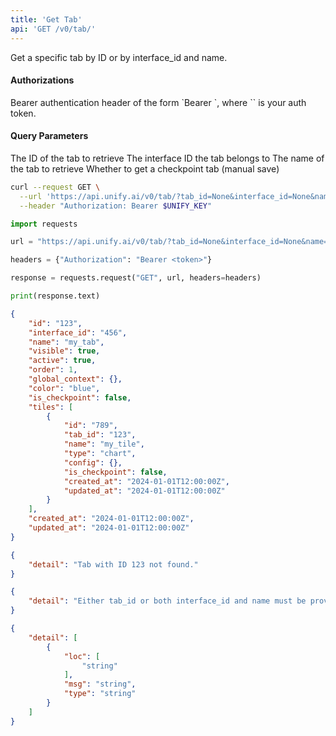 ```yaml
---
title: 'Get Tab'
api: 'GET /v0/tab/'
---
```

Get a specific tab by ID or by interface_id and name.

#### Authorizations

<ParamField header="Authorization" type="string" required="true">
  Bearer authentication header of the form `Bearer <token>`, where `<token>` is your auth token.
</ParamField>

#### Query Parameters

<ParamField query="tab_id" type="string | null" >
The ID of the tab to retrieve
</ParamField>

<ParamField query="interface_id" type="string | null" >
The interface ID the tab belongs to
</ParamField>

<ParamField query="name" type="string | null" >
The name of the tab to retrieve
</ParamField>

<ParamField query="checkpoint" type="boolean"  default={false}>
Whether to get a checkpoint tab (manual save)
</ParamField>

<RequestExample>

```bash cURL
curl --request GET \
  --url 'https://api.unify.ai/v0/tab/?tab_id=None&interface_id=None&name=None&checkpoint=None' \
  --header "Authorization: Bearer $UNIFY_KEY"
```

```python Python
import requests

url = "https://api.unify.ai/v0/tab/?tab_id=None&interface_id=None&name=None&checkpoint=None"

headers = {"Authorization": "Bearer <token>"}

response = requests.request("GET", url, headers=headers)

print(response.text)
```

</RequestExample>
<ResponseExample>

```json 200
{
    "id": "123",
    "interface_id": "456",
    "name": "my_tab",
    "visible": true,
    "active": true,
    "order": 1,
    "global_context": {},
    "color": "blue",
    "is_checkpoint": false,
    "tiles": [
        {
            "id": "789",
            "tab_id": "123",
            "name": "my_tile",
            "type": "chart",
            "config": {},
            "is_checkpoint": false,
            "created_at": "2024-01-01T12:00:00Z",
            "updated_at": "2024-01-01T12:00:00Z"
        }
    ],
    "created_at": "2024-01-01T12:00:00Z",
    "updated_at": "2024-01-01T12:00:00Z"
}
```

```json 404
{
    "detail": "Tab with ID 123 not found."
}
```

```json 400
{
    "detail": "Either tab_id or both interface_id and name must be provided."
}
```

```json 422
{
    "detail": [
        {
            "loc": [
                "string"
            ],
            "msg": "string",
            "type": "string"
        }
    ]
}
```

</ResponseExample>
